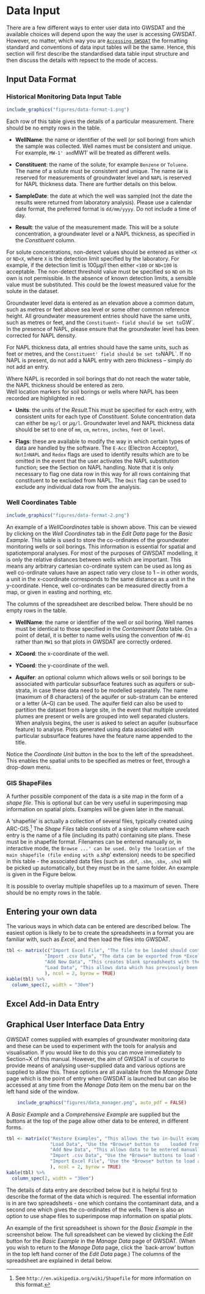
# Data Input {#DataInput}
There are a few different ways to enter user data into GWSDAT and the available choices will depend upon the way the user is accessing GWSDAT. However, no matter, which way you are [`Accessing GWSDAT`](#AccessingGWSDAT) the formatting standard and conventions of data input tables will be the same. Hence, this section will first describe the standardised data table input structure and then discuss the details with repsect to the mode of access. 

## Input Data Format



### Historical Monitoring Data Input Table

```r
include_graphics("figures/data-format-1.png")
```

Each row of this table gives the details of a particular measurement.  There should be no empty rows in the table.

* **WellName**: the name or identifier of the well (or soil boring) from which the sample was collected. Well names must be consistent and unique. For example, `MW-1' and `MW1' will be treated as different wells.

* **Constituent**: the name of the solute, for example `Benzene` or `Toluene`. The name of a solute must be consistent and unique.  The name `GW` is reserved for measurements of groundwater level and `NAPL` is reserved for NAPL thickness data.  There are further details on this below.

* **SampleDate**: the date at which the well was sampled (not the date the results were returned from laboratory analysis). 
Please use a calendar date format, the preferred format is `dd/mm/yyyy`. Do not include a time of day. 

* **Result**: the value of the measurement made. This will be a solute concentration, a groundwater level or a NAPL thickness, as specified in the *Constituent* column.

For solute concentrations, non-detect values should be entered as either `<X` or `ND<X`, where `X` is the detection limit specified by the laboratory. For example, if the detection limit is $100\mu g/l$ then either `<100` or `ND<100` is acceptable. The non-detect threshold value must be specified so `ND` on its own is not permissible. In the absence of known detection limits, a sensible value must be substituted.  This could be the lowest measured value for the solute in the dataset.   

Groundwater level data is entered as an elevation above a common datum, such as metres or feet above sea level or some other common reference height. All groundwater measurement entries should have the same units, such as metres or feet, and the `Constituent~ field should be set to `GW`. In the presence of NAPL, please ensure that the groundwater level has been corrected for NAPL density.

For NAPL thickness data, all entries should have the same units, such as feet or metres, and the `Constituent' field should be set to `NAPL`.  If no NAPL is present, do not add a NAPL entry with zero thickness -- simply do not add an entry.

Where NAPL is recorded in soil borings that do not reach the water table, the NAPL thickness should be entered as zero.  
Well location markers for soil borings or wells where NAPL has been recorded are  highlighted in red.

* **Units**: the units of the *Result*.This must be specified for each entry, with consistent units for each type of *Constituent*. Solute concentration data can either be `mg/l` or $\mu$`g/l`. Groundwater level and NAPL thickness data should be set to one of `mm`, `cm`, `metres`, `inches`, `feet` or `level`.

* **Flags**: these are available to modify the way in which certain types of data are handled by the software. The `E-Acc` (Electron Acceptor), `NotInNAPL` and `Redox` flags are used to identify results which are to be omitted in the event that the user activates the NAPL substitution function; see the Section on NAPL handling. Note that it is only necessary to flag one data row in this way for all rows containing that constituent to be excluded from NAPL. The `Omit` flag can be used to exclude any individual data row from the analysis. 


### Well Coordinates Table {#WellCoordinatesTable}


```r
include_graphics("figures/data-format-2.png")
```

An example of a *WellCoordinates* table is shown above.  This can be viewed by clicking on the *Well Coordinates* tab in the *Edit Data* page for the *Basic Example*.  This table is used to store the co-ordinates of the groundwater monitoring wells or soil borings. This information is essential for spatial and spatiotemporal analyses. For most of the purposes of GWSDAT modelling, it is only the relative distances between wells which are important.  This means any arbitrary cartesian co-ordinate system can be used as long as well co-ordinate values have an aspect ratio very close to 1 -- in other words, a unit in the x-coordinate corresponds to the same distance as a unit in the y-coordinate. Hence, well co-ordinates can be measured directly from a map, or given in easting and northing, etc. 

The columns of the spreadsheet are described below.  There should be no empty rows in the table.

* **WellName**: the name or identifier of the well or soil boring. Well names must be identical to those specified in the *Contaminant Data* table. On a point of detail, it is better to name wells using the convention of `MW-01` rather than `MW1` so that plots in GWSDAT are correctly ordered. 

* **XCoord**: the x-coordinate of the well.

* **YCoord**: the y-coordinate of the well.

* **Aquifer**: an optional column which allows wells or soil borings to be associated with particular subsurface features such as aquifers or sub-strata, in case these data need to be modelled separately. The name (maximum of 8 characters) of the aquifer or sub-stratum can be entered or a letter (A--G) can be used.  The aquifer field can also be used to partition the dataset from a large site, in the event that multiple unrelated plumes are present or wells are grouped into well separated clusters. When analysis begins, the user is asked to select an aquifer (subsurface feature) to analyse. Plots generated using data associated with particular subsurface features have the feature name appended to the title. 

Notice the *Coordinate Unit* button in the box to the left of the spreadsheet.  This enables the spatial units to be specified as metres or feet, through a drop-down menu.


### GIS ShapeFiles

<!-- \label{sec:shapefiles} -->

A further possible component of the data is a site map in the form of a *shape file*.  This is optional but can be very useful in superimposing map information on spatial plots.  Examples will be given later in the manual.

\fbox{The paragraphs below need to be updated.}

A 'shapefile' is actually a collection of several files, typically created using ARC-GIS.^[See `http://en.wikipedia.org/wiki/Shapefile` for more information on this format.]  The *Shape Files* table consists of a single column where each entry is the name of a file (including its path) containing site plans.  These must be in shapefile format. Filenames can be entered manually or, in interactive mode, the `Browse ...' can be used. Only the location of the main shapefile (file ending with a `.shp' extension) needs to be specified in this table - the associated data files (such as `.dbf`, `.sbn`, `.sbx`, `.shx`) will be picked up automatically, but they must be in the same folder. An example is given in the Figure below. 

It is possible to overlay multiple shapefiles up to a maximum of seven.  There should be no empty rows in the table.


## Entering your own data

<!-- \label{sec:entering-data} -->

The various ways in which data can be entered are described below.  The easiest option is likely to be to create the spreadsheets in a format you are familiar with, such as *Excel*, and then load the files into GWSDAT.

```r
tbl <- matrix(c("Import Excel File", "The file to be loaded should contain two spreadsheets labelled `Contaminant Data` and `Well Coordinates` and have the structure described above.  An example spreadsheet is available at *web address at gwsdat.net*.",
              "Import .csv Data", "The data can be exported from *Excel() into `.csv` format.  In this case there should be separate `.csv` files for the *Contaminant Data* and *Well Coordinates*.  Click on the *Browse* button to select these files.  For convenience, GWSDAT gives options for the *Column separator* and the *Quote for Character Strings* at the foot of this page. Click on the *Import|* button to read the data.",
              "Add New Data", "This creates blank spreadsheets with the required structure.  Entries can by typed in directly or copied and pasted from another source.  There is an *+Add Row* button and right clicking gives further options for adding and removing rows.",
              "Load Data", "This allows data which has previously been saved from GWSDAT to be loaded again."
              ), ncol = 2, byrow = TRUE)
kable(tbl) %>%
  column_spec(2, width = "30em")
```


## Excel Add-in Data Entry

## Graphical User Interface Data Entry

GWSDAT comes supplied with examples of groundwater monitoring data and these can be used to experiment with the tools for analysis and visualisation.  If you would like to do this you can move immediately to Section~X of this manual.  However, the aim of GWSDAT is of course to provide means of analysing user-supplied data and various options are supplied to allow this.  These options are all available from the *Manage Data* page which is the point of entry when GWSDAT is launched but can also be accessed at any time from the *Manage Data* item on the menu bar on the left hand side of the window.


```r
    include_graphics("figures/data_manager.png", auto_pdf = FALSE)
```

A *Basic Example* and a *Comprehensive Example* are supplied but the buttons at the top of the page allow other data to be entered, in different forms.

```r
tbl <- matrix(c("Restore Examples", "This allows the two in-built examples to be restored at any point, should this be needed.",
                "Load Data", "Use the *Browse* button to	loaded from a previous GWSDAT session.",
                "Add New Data", "This allows data to be entered manually into a spreadsheet (and saved for later use).",
                "Import .csv Data", "Use the *Browse* buttons to load separate 'Contaminant Data' and 'Well Coordinates' files, each in `.csv` form.  One or more shapefiles may also be loaded.",
                "Import Excel File", "Use the *Browse* button to load an Excel spreadsheet containing both 'Contaminant Data' and 'Well Coordinates'. One or more shapefiles may also be loaded."
                ), ncol = 2, byrow = TRUE)
kable(tbl) %>%
  column_spec(2, width = "30em")
```

<!-- \begin{tabular}{rm{0.7\textwidth}} -->
<!-- \cline{2-2} -->
<!-- \colorbox{NavyBlue}{\color{white} \textsf{Restore Examples}} & -->
<!-- This allows the two in-built examples to be restored at any point, should this be needed.  \\ -->
<!-- \cline{2-2} -->
<!-- \colorbox{NavyBlue}{\color{white} \textsf{Load Data}} & -->
<!-- Use the \textit{Browse} button to	loaded from a previous GWSDAT session. \\ -->
<!-- \cline{2-2} -->
<!-- \colorbox{NavyBlue}{\color{white} \textsf{Add New Data}} & -->
<!-- This allows data to be entered manually into a spreadsheet (and saved for later use).  \\ -->
<!-- \cline{2-2} -->
<!-- \colorbox{NavyBlue}{\color{white} \textsf{Import .csv Data}} & -->
<!-- Use the \textit{Browse} buttons to load separate 'Contaminant Data' and 'Well Coordinates' files, each in \texttt{.csv} form.  One or more shapefiles may also be loaded. \\ -->
<!-- \cline{2-2} -->
<!-- \colorbox{NavyBlue}{\color{white} \textsf{Import Excel File}} & -->
<!-- Use the \textit{Browse} button to load an Excel spreadsheet containing both 'Contaminant Data' and 'Well Coordinates. One or more shapefiles may also be loaded. \\ -->
<!-- \cline{2-2} -->
<!-- \end{tabular} -->

The details of data entry are described below but it is helpful first to describe the format of the data which is required.  The essential information is in are two spreadsheets - one which contains the contaminant data, and a second one which gives the co-ordinates of the wells.  There is also an option to use shape files to superimpose map information on spatial plots.

An example of the first spreadsheet is shown for the *Basic Example* in the screenshot below.  The full spreadsheet can be viewed by clicking the *Edit* button for the *Basic Example* in the *Manage Data* page of GWSDAT.  (When you wish to return to the *Manage Data* page, click the `back-arrow' button in the top left hand corner of the *Edit Data* page.)  The columns of the spreadsheet are explained in detail below.

\fbox{Wayne advises against the use of the term 'contaminant' but this is the terminology used in the software.}

<!-- \colorbox{NavyBlue}{\color{white} \textsf{Import Excel File}}  The file to be loaded should contain two spreadsheets labelled `Contaminant Data' and `Well Coordinates' and have the structure described above.  An example spreadsheet is available at \fbox{web address at gwsdat.net}. -->

<!-- \ -->

<!-- \noindent -->
<!-- \colorbox{NavyBlue}{\color{white} \textsf{Import .csv Data}}   The data can be exported from Excel into \texttt{.csv} format.  In this case there should be separate \texttt{.csv} files for the Contaminant Data and Well Coordinates.  Click on the `Browse' buttons to select these files.  For convenience, GWSDAT gives options for the `Column separator' and the `Quote for Character Strings' at the foot of this page. Click on the `Import' button to lead the data. -->

<!-- \ -->

<!-- \noindent -->
<!-- \colorbox{NavyBlue}{\color{white} \textsf{Add New Data}}  This creates blank spreadsheets with the required structure.  Entries can by typed in directly or copied and pasted from another source.  There is an \textit{+Add Row} button and right clicking gives further options for adding and removing rows. -->

<!-- \ -->

<!-- \noindent -->
<!-- \colorbox{NavyBlue}{\color{white} \textsf{Load Data}}  \fbox{Is this option available - I can't see a Save option?} -->

